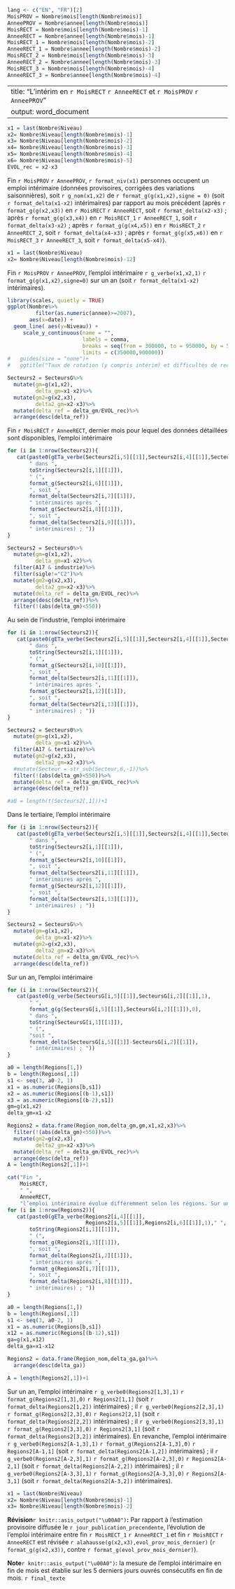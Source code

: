 
```r
lang <- c("EN", "FR")[2] 
MoisPROV = Nombre$mois[length(Nombre$mois)]
AnneePROV = Nombre$annee[length(Nombre$mois)]
MoisRECT = Nombre$mois[length(Nombre$mois)-1]
AnneeRECT = Nombre$annee[length(Nombre$mois)-1]
MoisRECT_1 = Nombre$mois[length(Nombre$mois)-2]
AnneeRECT_1 = Nombre$annee[length(Nombre$mois)-2]
MoisRECT_2 = Nombre$mois[length(Nombre$mois)-3]
AnneeRECT_2 = Nombre$annee[length(Nombre$mois)-3]
MoisRECT_3 = Nombre$mois[length(Nombre$mois)-4]
AnneeRECT_3 = Nombre$annee[length(Nombre$mois)-4]
```
---
title: "L'intérim en `r MoisRECT` `r AnneeRECT` et `r MoisPROV` `r AnneePROV`"
output: word_document  
---
<!-- output: odt_document   -->
<!-- output: word_document   -->
<!-- #lang <- c("EN", "FR")[2]  #choix du français #R-Lang #https://statnmap.com/fr/2017-04-04-formater-texte-avec-conditions-dans-chunks-rmarkdown-article-complet-iframe/  -->

```r
x1 = last(Nombre$Niveau)
x2= Nombre$Niveau[length(Nombre$mois)-1]
x3= Nombre$Niveau[length(Nombre$mois)-2]
x4= Nombre$Niveau[length(Nombre$mois)-3]
x5= Nombre$Niveau[length(Nombre$mois)-4]
x6= Nombre$Niveau[length(Nombre$mois)-5]
EVOL_rec = x2-x3

```

Fin `r MoisPROV` `r AnneePROV`, `r format_niv(x1)` personnes occupent un emploi intérimaire (données provisoires, corrigées des variations saisonnières), soit `r g_nom(x1,x2)` de `r format_g(g(x1,x2),signe = 0)` (soit `r format_delta(x1-x2)` intérimaires) par rapport au mois précédent (après `r format_g(g(x2,x3))` en `r MoisRECT` `r AnneeRECT`, soit `r format_delta(x2-x3)` ;
après `r format_g(g(x3,x4))` en `r MoisRECT_1` `r AnneeRECT_1`, soit `r format_delta(x3-x2)` ;
après `r format_g(g(x4,x5))` en `r MoisRECT_2` `r AnneeRECT_2`, soit `r format_delta(x4-x3)` ;
après `r format_g(g(x5,x6))` en `r MoisRECT_3` `r AnneeRECT_3`, soit `r format_delta(x5-x4)`). 


```r
x1 = last(Nombre$Niveau)
x2= Nombre$Niveau[length(Nombre$mois)-12]

```
Fin `r MoisPROV` `r AnneePROV`, l’emploi intérimaire `r g_verbe(x1,x2,1)` `r format_g(g(x1,x2),signe=0)` sur un an (soit `r format_delta(x1-x2)` intérimaires).


```r
library(scales, quietly = TRUE)
ggplot(Nombre%>%
         filter(as.numeric(annee)>=2007), 
       aes(x=date)) +
  geom_line( aes(y=Niveau)) +
     scale_y_continuous(name = "",
                        labels = comma,
                        breaks = seq(from = 300000, to = 950000, by = 50000),
                        limits = c(350000,900000))
#   guides(size = "none")+
#   ggtitle("Taux de rotation (y compris intérim) et difficultés de recrutement \n de 2007 à 2014, par secteur")

```


```r
Secteurs2 = SecteursG%>%
  mutate(gm=g(x1,x2),
         delta_gm=x1-x2)%>%
  mutate(gm2=g(x2,x3),
         delta2_gm=x2-x3)%>%
  mutate(delta_ref = delta_gm/EVOL_rec)%>%
  arrange(desc(delta_ref))
```
Fin `r MoisRECT` `r AnneeRECT`, dernier mois pour lequel des données détaillées sont disponibles, l’emploi intérimaire
```r
for (i in 1:nrow(Secteurs2)){
   cat(paste0(gETa_verbe(Secteurs2[i,5][[1]],Secteurs2[i,4][[1]],Secteurs2[i,3][[1]],1),
       " dans ",
       toString(Secteurs2[i,1][[1]]),
       " (",
       format_g(Secteurs2[i,6][[1]]),
       ", soit ",
       format_delta(Secteurs2[i,7][[1]]),
       " intérimaires après ",
       format_g(Secteurs2[i,8][[1]]),
       ", soit ",
       format_delta(Secteurs2[i,9][[1]]),
       " intérimaires) ; "))
}
```
```r
Secteurs2 = Secteurs0%>%
  mutate(gm=g(x1,x2),
         delta_gm=x1-x2)%>%
  filter(A17 & industrie)%>%
  filter(sigle!="C2")%>%
  mutate(gm2=g(x2,x3),
         delta2_gm=x2-x3)%>%
  mutate(delta_ref = delta_gm/EVOL_rec)%>%
  arrange(desc(delta_ref))%>%
  filter(!(abs(delta_gm)<550))
```

Au sein de l’industrie, l’emploi intérimaire
```r
for (i in 1:nrow(Secteurs2)){
   cat(paste0(gETa_verbe(Secteurs2[i,5][[1]],Secteurs2[i,4][[1]],Secteurs2[i,3][[1]],1),
       " dans ",
       toString(Secteurs2[i,1][[1]]),
       " (",
       format_g(Secteurs2[i,10][[1]]),
       ", soit ",
       format_delta(Secteurs2[i,11][[1]]),
       " intérimaires après ",
       format_g(Secteurs2[i,12][[1]]),
       ", soit ",
       format_delta(Secteurs2[i,13][[1]]),
       " intérimaires) ; "))
}
```


```r

Secteurs2 = Secteurs0%>%
  mutate(gm=g(x1,x2),
         delta_gm=x1-x2)%>%
  filter(A17 & tertiaire)%>%
  mutate(gm2=g(x2,x3),
         delta2_gm=x2-x3)%>%
  #mutate(Secteur = str_sub(Secteur,6,-1))%>%
  filter(!(abs(delta_gm)<550))%>%
  mutate(delta_ref = delta_gm/EVOL_rec)%>%
  arrange(desc(delta_ref))

#a0 = length(t(Secteurs2[,1]))+1

```

Dans le tertiaire, l’emploi intérimaire 
```r
for (i in 1:nrow(Secteurs2)){
   cat(paste0(gETa_verbe(Secteurs2[i,5][[1]],Secteurs2[i,4][[1]],Secteurs2[i,3][[1]],1),
       " dans ",
       toString(Secteurs2[i,1][[1]]),
       " (",
       format_g(Secteurs2[i,10][[1]]),
       ", soit ",
       format_delta(Secteurs2[i,11][[1]]),
       " intérimaires après ",
       format_g(Secteurs2[i,12][[1]]),
       ", soit ",
       format_delta(Secteurs2[i,13][[1]]),
       " intérimaires) ; "))
}
```

```r
Secteurs2 = SecteursG%>%
  mutate(gm=g(x1,x2),
         delta_gm=x1-x2)%>%
  mutate(gm2=g(x2,x3),
         delta2_gm=x2-x3)%>%
  mutate(delta_ref = delta_gm/EVOL_rec)%>%
  arrange(desc(delta_ref))
```
Sur un an, l’emploi intérimaire 
```r
for (i in 1:nrow(Secteurs2)){
   cat(paste0(g_verbe(SecteursG[i,5][[1]],SecteursG[i,2][[1]],1),
       " ",
       format_g(g(SecteursG[i,5][[1]],SecteursG[i,2][[1]]),0),
       " dans ",
       toString(SecteursG[i,1][[1]]),
       " (",
       "soit ",
       format_delta(SecteursG[i,5][[1]]-SecteursG[i,2][[1]]),
       " intérimaires) ; "))
}
```


```r
a0 = length(Regions[1,])
b = length(Regions[,1])
s1 <- seq(3, a0-2, 1)
x1 = as.numeric(Regions[b,s1])
x2 = as.numeric(Regions[(b-1),s1])
x3 = as.numeric(Regions[(b-2),s1])
gm=g(x1,x2)
delta_gm=x1-x2

Regions2 = data.frame(Region_nom,delta_gm,gm,x1,x2,x3)%>%
  filter(!(abs(delta_gm)<550))%>%
  mutate(gm2=g(x2,x3),
         delta2_gm=x2-x3)%>%
  mutate(delta_ref = delta_gm/EVOL_rec)%>%
  arrange(desc(delta_ref))
A = length(Regions2[,1])+1
```
  
```r
cat("Fin ",
    MoisRECT,
    " ",
    AnneeRECT,
    "l’emploi intérimaire évolue différemment selon les régions. Sur un mois, l’emploi intérimaire ")
for (i in 1:nrow(Regions2)){
   cat(paste0(gETa_verbe(Regions2[i,4][[1]],
                         Regions2[i,5][[1]],Regions2[i,6][[1]],1)," ",
       toString(Regions2[i,1][[1]]),
       " (",
       format_g(Regions2[i,3][[1]]),
       ", soit ",
       format_delta(Regions2[i,2][[1]]),
       " intérimaires après ",
       format_g(Regions2[i,7][[1]]),
       ", soit ",
       format_delta(Regions2[i,8][[1]]),
       " intérimaires) ; "))
}
```



```r
a0 = length(Regions[1,])
b = length(Regions[,1])
s1 <- seq(3, a0-2, 1)
x1 = as.numeric(Regions[b,s1])
x12 = as.numeric(Regions[(b-12),s1])
ga=g(x1,x12)
delta_ga=x1-x12

Regions2 = data.frame(Region_nom,delta_ga,ga)%>%
  arrange(desc(delta_ga))

A = length(Regions2[,1])+1

```


Sur un an, l’emploi intérimaire `r g_verbe0(Regions2[1,3],1)` `r format_g(Regions2[1,3],0)` `r Regions2[1,1]` (soit `r format_delta(Regions2[1,2])` intérimaires) ; il `r g_verbe0(Regions2[2,3],1)` `r format_g(Regions2[2,3],0)` `r Regions2[2,1]` (soit `r format_delta(Regions2[2,2])` intérimaires) ; il `r g_verbe0(Regions2[3,3],1)` `r format_g(Regions2[3,3],0)` `r Regions2[3,1]` (soit `r format_delta(Regions2[3,2])` intérimaires).
En revanche, l’emploi intérimaire `r g_verbe0(Regions2[A-1,3],1)` `r format_g(Regions2[A-1,3],0)` `r Regions2[A-1,1]` (soit `r format_delta(Regions2[A-1,2])` intérimaires) ; il `r g_verbe0(Regions2[A-2,3],1)` `r format_g(Regions2[A-2,3],0)` `r Regions2[A-2,1]` (soit `r format_delta(Regions2[A-2,2])` intérimaires) ; il `r g_verbe0(Regions2[A-3,3],1)` `r format_g(Regions2[A-3,3],0)` `r Regions2[A-3,1]` (soit `r format_delta(Regions2[A-3,2])` intérimaires).

```r
x1 = last(Nombre$Niveau)
x2= Nombre$Niveau[length(Nombre$mois)-1]
x3= Nombre$Niveau[length(Nombre$mois)-2]
```
**Révision**`r knitr::asis_output("\u00A0")`**:**  Par rapport à l’estimation provisoire diffusée le `r jour_publication_precendente`, l’évolution de l’emploi intérimaire entre fin `r MoisRECT_1`  `r AnneeRECT_1` et fin `r MoisRECT`  `r AnneeRECT` est révisée `r alahausse(g(x2,x3),evol_prov_mois_dernier) ` (`r format_g(g(x2,x3))`, contre `r format_g(evol_prov_mois_dernier)`).


**Note**`r knitr::asis_output("\u00A0")`**:** la mesure de l’emploi intérimaire en fin de mois est établie sur les 5 derniers jours ouvrés consécutifs en fin de mois. `r final_texte`
